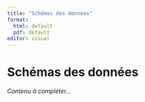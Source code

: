 ```yaml
---
title: "Schémas des données"
format:
  html: default
  pdf: default
editor: visual
---
```


# Schémas des données

*Contenu à compléter...*

